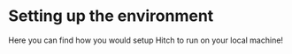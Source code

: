 # Setting up the environment

Here you can find how you would setup Hitch to run on your local machine!